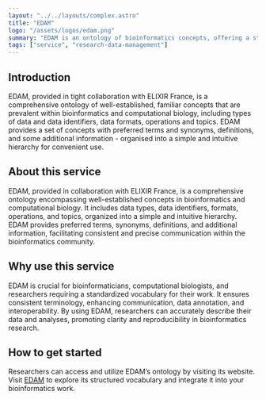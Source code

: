 ```yaml
---
layout: "../../layouts/complex.astro"
title: "EDAM"
logo: "/assets/logos/edam.png"
summary: "EDAM is an ontology of bioinformatics concepts, offering a structured vocabulary for data types, formats, operations, and topics."
tags: ["service", "research-data-management"]
---
```


## Introduction

EDAM, provided in tight collaboration with ELIXIR France, is a comprehensive ontology of well-established, familiar concepts that are prevalent within bioinformatics and computational biology, including types of data and data identifiers, data formats, operations and topics. EDAM provides a set of concepts with preferred terms and synonyms, definitions, and some additional information - organised into a simple and intuitive hierarchy for convenient use.

## About this service

EDAM, provided in collaboration with ELIXIR France, is a comprehensive ontology encompassing well-established concepts in bioinformatics and computational biology. It includes data types, data identifiers, formats, operations, and topics, organized into a simple and intuitive hierarchy. EDAM provides preferred terms, synonyms, definitions, and additional information, facilitating consistent and precise communication within the bioinformatics community.

## Why use this service

EDAM is crucial for bioinformaticians, computational biologists, and researchers requiring a standardized vocabulary for their work. It ensures consistent terminology, enhancing communication, data annotation, and interoperability. By using EDAM, researchers can accurately describe their data and analyses, promoting clarity and reproducibility in bioinformatics research.

## How to get started

Researchers can access and utilize EDAM’s ontology by visiting its website. Visit [EDAM](https://edamontology.org/) to explore its structured vocabulary and integrate it into your bioinformatics work.

